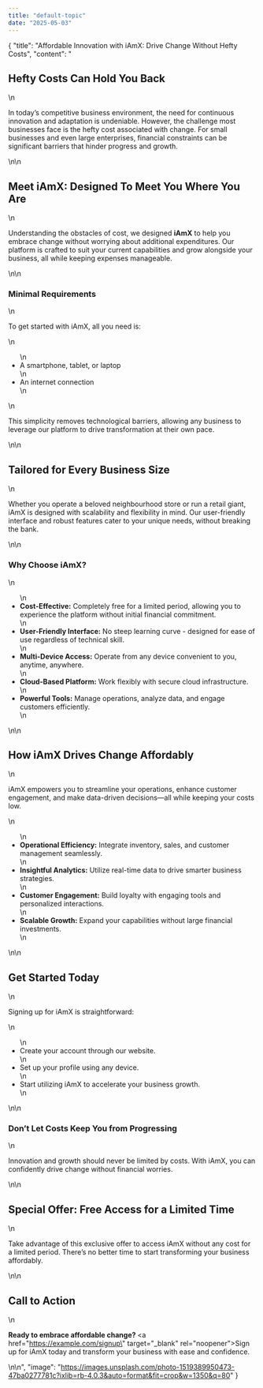 ```yaml
---
title: "default-topic"
date: "2025-05-03"
---
```


{
  "title": "Affordable Innovation with iAmX: Drive Change Without Hefty Costs",
  "content": "<h2>Hefty Costs Can Hold You Back</h2>\n<p>In today’s competitive business environment, the need for continuous innovation and adaptation is undeniable. However, the challenge most businesses face is the hefty cost associated with change. For small businesses and even large enterprises, financial constraints can be significant barriers that hinder progress and growth.</p>\n\n<h2>Meet iAmX: Designed To Meet You Where You Are</h2>\n<p>Understanding the obstacles of cost, we designed <strong>iAmX</strong> to help you embrace change without worrying about additional expenditures. Our platform is crafted to suit your current capabilities and grow alongside your business, all while keeping expenses manageable.</p>\n\n<h3>Minimal Requirements</h3>\n<p>To get started with iAmX, all you need is:</p>\n<ul>\n  <li>A smartphone, tablet, or laptop</li>\n  <li>An internet connection</li>\n</ul>\n<p>This simplicity removes technological barriers, allowing any business to leverage our platform to drive transformation at their own pace.</p>\n\n<h2>Tailored for Every Business Size</h2>\n<p>Whether you operate a beloved neighbourhood store or run a retail giant, iAmX is designed with scalability and flexibility in mind. Our user-friendly interface and robust features cater to your unique needs, without breaking the bank.</p>\n\n<h3>Why Choose iAmX?</h3>\n<ul>\n  <li><strong>Cost-Effective:</strong> Completely free for a limited period, allowing you to experience the platform without initial financial commitment.</li>\n  <li><strong>User-Friendly Interface:</strong> No steep learning curve - designed for ease of use regardless of technical skill.</li>\n  <li><strong>Multi-Device Access:</strong> Operate from any device convenient to you, anytime, anywhere.</li>\n  <li><strong>Cloud-Based Platform:</strong> Work flexibly with secure cloud infrastructure.</li>\n  <li><strong>Powerful Tools:</strong> Manage operations, analyze data, and engage customers efficiently.</li>\n</ul>\n\n<h2>How iAmX Drives Change Affordably</h2>\n<p>iAmX empowers you to streamline your operations, enhance customer engagement, and make data-driven decisions—all while keeping your costs low.</p>\n<ul>\n  <li><strong>Operational Efficiency:</strong> Integrate inventory, sales, and customer management seamlessly.</li>\n  <li><strong>Insightful Analytics:</strong> Utilize real-time data to drive smarter business strategies.</li>\n  <li><strong>Customer Engagement:</strong> Build loyalty with engaging tools and personalized interactions.</li>\n  <li><strong>Scalable Growth:</strong> Expand your capabilities without large financial investments.</li>\n</ul>\n\n<h2>Get Started Today</h2>\n<p>Signing up for iAmX is straightforward:</p>\n<ul>\n  <li>Create your account through our website.</li>\n  <li>Set up your profile using any device.</li>\n  <li>Start utilizing iAmX to accelerate your business growth.</li>\n</ul>\n\n<h3>Don’t Let Costs Keep You from Progressing</h3>\n<p>Innovation and growth should never be limited by costs. With iAmX, you can confidently drive change without financial worries.</p>\n\n<h2>Special Offer: Free Access for a Limited Time</h2>\n<p>Take advantage of this exclusive offer to access iAmX without any cost for a limited period. There’s no better time to start transforming your business affordably.</p>\n\n<h2>Call to Action</h2>\n<p><strong>Ready to embrace affordable change? </strong> <a href=\"https://example.com/signup\" target=\"_blank\" rel=\"noopener\">Sign up for iAmX today</a> and transform your business with ease and confidence.</p>\n\n<!-- SEO Keywords: affordable business solutions, cost-effective business tools, affordable digital transformation, budget-friendly change management -->",
  "image": "https://images.unsplash.com/photo-1519389950473-47ba0277781c?ixlib=rb-4.0.3&auto=format&fit=crop&w=1350&q=80"
}